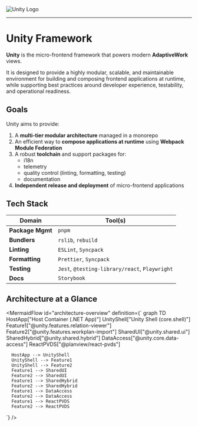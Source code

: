 
<Meta title="Overview/Introduction" />

<div style={{ background: '#000a22', textAlign: 'center', borderRadius: 10 }}>
    <img src="img/Unity-color.png" alt="Unity Logo" style={{ height: '400px' }} />
</div>

---

# Unity Framework

**Unity** is the micro-frontend framework that powers modern **AdaptiveWork** views.

It is designed to provide a highly modular, scalable, and maintainable environment for building and composing frontend applications at runtime, while supporting best practices around developer experience, testability, and operational readiness.

## Goals

Unity aims to provide:

1. A **multi-tier modular architecture** managed in a monorepo
2. An efficient way to **compose applications at runtime** using **Webpack Module Federation**
3. A robust **toolchain** and support packages for:
    - i18n
    - telemetry
    - quality control (linting, formatting, testing)
    - documentation
4. **Independent release and deployment** of micro-frontend applications

## Tech Stack

| Domain           | Tool(s)                                        |
| ---------------- | ---------------------------------------------- |
| **Package Mgmt** | `pnpm`                                         |
| **Bundlers**     | `rslib`, `rebuild`                             |
| **Linting**      | `ESLint`, `Syncpack`                           |
| **Formatting**   | `Prettier`, `Syncpack`                         |
| **Testing**      | `Jest`, `@testing-library/react`, `Playwright` |
| **Docs**         | `Storybook`                                    |

## Architecture at a Glance

<MermaidFlow
  id="architecture-overview"
  definition={`
    graph TD
      HostApp["Host Container (.NET App)"]
      UnityShell["Unity Shell (core.shell)"]
      Feature1["@unity.features.relation-viewer"]
      Feature2["@unity.features.workplan-import"]
      SharedUI["@unity.shared.ui"]
      SharedHybrid["@unity.shared.hybrid"]
      DataAccess["@unity.core.data-access"]
      ReactPVDS["@planview/react-pvds"]

      HostApp --> UnityShell
      UnityShell --> Feature1
      UnityShell --> Feature2
      Feature1 --> SharedUI
      Feature2 --> SharedUI
      Feature1 --> SharedHybrid
      Feature2 --> SharedHybrid
      Feature1 --> DataAccess
      Feature2 --> DataAccess
      Feature1 --> ReactPVDS
      Feature2 --> ReactPVDS

`}
/>
